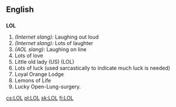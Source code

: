 ==English==

==={{Abbreviation}}===
'''LOL'''
# ''(Internet slang):'' Laughing out loud
# ''(Internet slang):'' Lots of laughter
# ''(AOL slang):'' Laughing on line
# Lots of love
# Little old lady (US) <!--Um, where in US is this used? --> (LOL)
# Lots of luck (used sarcastically to indicate much luck is needed)
# Loyal Orange Lodge
# Lemons of Life
# Lucky Open-Lung-surgery.

[[cs:LOL]]
[[pl:LOL]]
[[sk:LOL]]
[[fi:LOL]]